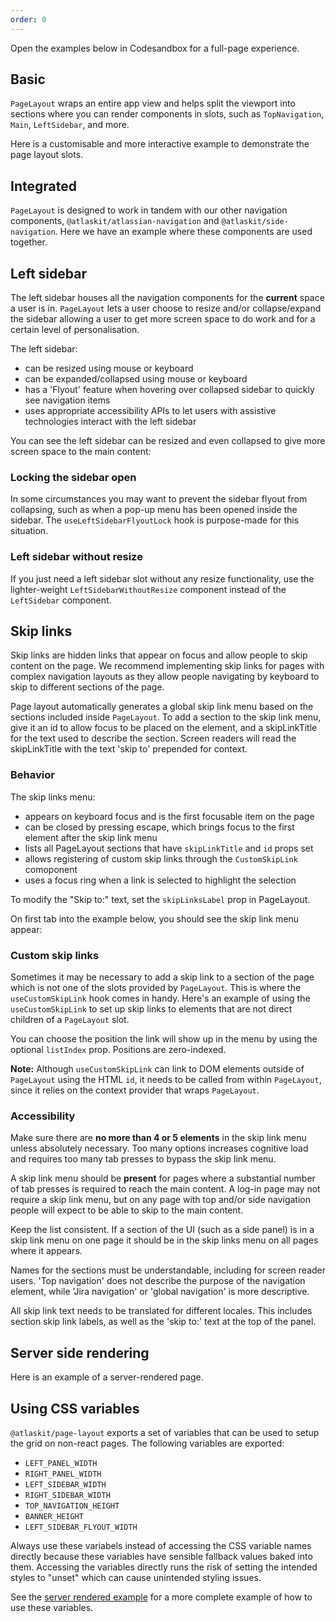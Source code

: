 ```yaml
---
order: 0
---
```




<SectionMessage>Open the examples below in Codesandbox for a full-page experience.</SectionMessage>

## Basic

`PageLayout` wraps an entire app view and helps split the viewport into sections where you can render components in slots, such as `TopNavigation`, `Main`, `LeftSidebar`, and more.

<Example Component={PageLayoutBasic} showcaseVisible={false} packageName="@atlaskit/page-layout" />

Here is a customisable and more interactive example to demonstrate the page layout slots.

<Example Component={PageLayoutInteractive} showcaseVisible={false} packageName="@atlaskit/page-layout" />

## Integrated

`PageLayout` is designed to work in tandem with our other navigation components, `@atlaskit/atlassian-navigation` and `@atlaskit/side-navigation`. Here we have an example where these components are used together.

<Example Component={PageLayoutIntegration} showcaseVisible={false} packageName="@atlaskit/page-layout" />

## Left sidebar

The left sidebar houses all the navigation components for the **current** space a user is in. `PageLayout` lets a user choose to resize and/or collapse/expand the sidebar allowing a user to get more screen space to do work and for a certain level of personalisation.

The left sidebar:
- can be resized using mouse or keyboard
- can be expanded/collapsed using mouse or keyboard
- has a 'Flyout' feature when hovering over collapsed sidebar to quickly see navigation items
- uses appropriate accessibility APIs to let users with assistive technologies interact with the left sidebar

You can see the left sidebar can be resized and even collapsed to give more screen space to the main content:

<Example Component={PageLayoutResizeSidebar} showcaseVisible={false} packageName="@atlaskit/page-layout" />

### Locking the sidebar open

In some circumstances you may want to prevent the sidebar flyout from collapsing, such as when a pop-up menu has been opened inside the sidebar. The `useLeftSidebarFlyoutLock` hook is purpose-made for this situation.

<Example Component={PageLayoutLockedSidebar} showcaseVisible={false} packageName="@atlaskit/page-layout" />

### Left sidebar without resize

If you just need a left sidebar slot without any resize functionality, use the lighter-weight `LeftSidebarWithoutResize` component instead of the `LeftSidebar` component.


## Skip links

Skip links are hidden links that appear on focus and allow people to skip content on the page. We recommend implementing skip links for pages with complex navigation layouts as they allow people navigating by keyboard to skip to different sections of the page.

Page layout automatically generates a global skip link menu based on the sections included inside `PageLayout`. To add a section to the skip link menu, give it an id to allow focus to be placed on the element, and a skipLinkTitle for the text used to describe the section. Screen readers will read the skipLinkTitle with the text 'skip to' prepended for context.

### Behavior

The skip links menu:

- appears on keyboard focus and is the first focusable item on the page
- can be closed by pressing escape, which brings focus to the first element after the skip link menu
- lists all PageLayout sections that have `skipLinkTitle` and `id` props set
- allows registering of custom skip links through the `CustomSkipLink` comoponent
- uses a focus ring when a link is selected to highlight the selection

To modify the "Skip to:" text, set the `skipLinksLabel` prop in PageLayout.

On first tab into the example below, you should see the skip link menu appear:

<Example Component={PageLayoutBasic} showcaseVisible={false} packageName="@atlaskit/page-layout" />



### Custom skip links

Sometimes it may be necessary to add a skip link to a section of the page which is not one of the slots provided by `PageLayout`. This is where the `useCustomSkipLink` hook comes in handy. Here's an example of using the `useCustomSkipLink` to set up skip links to elements that are not direct children of a `PageLayout` slot.

You can choose the position the link will show up in the menu by using the optional `listIndex` prop. Positions are zero-indexed.

**Note:** Although `useCustomSkipLink` can link to DOM elements outside of `PageLayout` using the HTML `id`, it needs to be called from within `PageLayout`, since it relies on the context provider that wraps `PageLayout`.

<Example Component={PageLayoutCustomSkipLinks} showcaseVisible={false} packageName="@atlaskit/page-layout" />

### Accessibility

Make sure there are **no more than 4 or 5 elements** in the skip link menu unless absolutely necessary. Too many options increases cognitive load and requires too many tab presses to bypass the skip link menu.

A skip link menu should be **present** for pages where a substantial number of tab presses is required to reach the main content. A log-in page may not require a skip link menu, but on any page with top and/or side navigation people will expect to be able to skip to the main content.

Keep the list consistent. If a section of the UI (such as a side panel) is in a skip link menu on one page it should be in the skip links menu on all pages where it appears.

Names for the sections must be understandable, including for screen reader users. 'Top navigation' does not describe the purpose of the navigation element, while 'Jira navigation' or 'global navigation' is more descriptive.

All skip link text needs to be translated for different locales. This includes section skip link labels, as well as the 'skip to:' text at the top of the panel.

## Server side rendering

Here is an example of a server-rendered page.

<Example Component={PageLayoutServerRendered} showcaseVisible={false} packageName="@atlaskit/page-layout" />


## Using CSS variables

`@atlaskit/page-layout` exports a set of variables that can be used to setup the grid on non-react pages. The following variables are exported:

- `LEFT_PANEL_WIDTH`
- `RIGHT_PANEL_WIDTH`
- `LEFT_SIDEBAR_WIDTH`
- `RIGHT_SIDEBAR_WIDTH`
- `TOP_NAVIGATION_HEIGHT`
- `BANNER_HEIGHT`
- `LEFT_SIDEBAR_FLYOUT_WIDTH`

Always use these variabels instead of accessing the CSS variable names directly because these variables have sensible fallback values baked into them. Accessing the variables directly runs the risk of setting the intended styles to "unset" which can cause unintended styling issues.

See the [server rendered example](#server-side-rendering) for a more complete example of how to use these variables.
